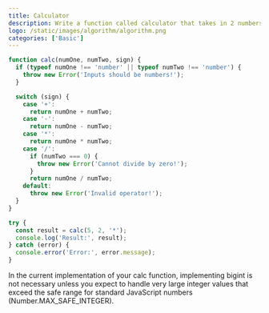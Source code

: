 ```yaml
---
title: Calculator
description: Write a function called calculator that takes in 2 numbers and an operator and returns the result of the calculation.
logo: /static/images/algorithm/algorithm.png
categories: ['Basic']
---
```


```js
function calc(numOne, numTwo, sign) {
  if (typeof numOne !== 'number' || typeof numTwo !== 'number') {
    throw new Error('Inputs should be numbers!');
  }

  switch (sign) {
    case '+':
      return numOne + numTwo;
    case '-':
      return numOne - numTwo;
    case '*':
      return numOne * numTwo;
    case '/':
      if (numTwo === 0) {
        throw new Error('Cannot divide by zero!');
      }
      return numOne / numTwo;
    default:
      throw new Error('Invalid operator!');
  }
}

try {
  const result = calc(5, 2, '*');
  console.log('Result:', result);
} catch (error) {
  console.error('Error:', error.message);
}
```

In the current implementation of your calc function, implementing bigint is not necessary unless you expect to handle very large integer values that exceed the safe range for standard JavaScript numbers (Number.MAX_SAFE_INTEGER).
